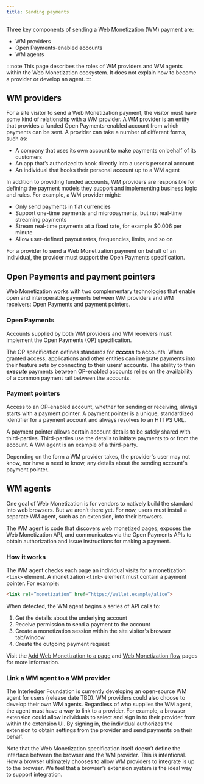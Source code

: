 ```yaml
---
title: Sending payments
---
```



Three key components of sending a Web Monetization (WM) payment are:

- WM providers
- Open Payments-enabled accounts
- WM agents

:::note
This page describes the roles of WM providers and WM agents within the Web Monetization ecosystem. It does not explain how to become a provider or develop an agent.
:::

## WM providers

For a site visitor to send a Web Monetization payment, the visitor must have some kind of relationship with a WM provider. A WM provider is an entity that provides a funded Open Payments-enabled account from which payments can be sent. A provider can take a number of different forms, such as:

- A company that uses its own account to make payments on behalf of its customers
- An app that’s authorized to hook directly into a user’s personal account
- An individual that hooks their personal account up to a WM agent

In addition to providing funded accounts, WM providers are responsible for defining the payment models they support and implementing business logic and rules. For example, a WM provider might:

- Only send payments in fiat currencies
- Support one-time payments and <Tooltip content='Very small payments, e.g., fractions of a cent' client:load>micropayments</Tooltip>, but not real-time streaming payments
- Stream real-time payments at a fixed rate, for example $0.006 per minute
- Allow user-defined payout rates, frequencies, limits, and so on

For a provider to send a Web Monetization payment on behalf of an individual, the provider must support the Open Payments specification.

## Open Payments and payment pointers

Web Monetization works with two complementary technologies that enable open and interoperable payments between WM providers and WM receivers: Open Payments and payment pointers.

### Open Payments

Accounts supplied by both WM providers and WM receivers must implement the <LinkOut href="https://openpayments.guide">Open Payments (OP) specification</LinkOut>.

The OP specification defines standards for **_access_** to accounts. When granted access, applications and other entities can integrate payments into their feature sets by connecting to their users’ accounts. The ability to then **_execute_** payments between OP-enabled accounts relies on the availability of a common payment rail between the accounts.

### Payment pointers

Access to an OP-enabled account, whether for sending or receiving, always starts with a <LinkOut href="https://paymentpointers.org">payment pointer</LinkOut>. A payment pointer is a unique, standardized identifier for a payment account and always resolves to an HTTPS URL.

A payment pointer allows certain account details to be safely shared with third-parties. Third-parties use the details to initiate payments to or from the account. A WM agent is an example of a third-party.

Depending on the form a WM provider takes, the provider's user may not know, nor have a need to know, any details about the sending account's payment pointer.

## WM agents

One goal of Web Monetization is for vendors to natively build the standard into web browsers. But we aren’t there yet. For now, users must install a separate WM agent, such as an extension, into their browsers.

The WM agent is code that discovers web monetized pages, exposes the Web Monetization API, and communicates via the Open Payments APIs to obtain authorization and issue instructions for making a payment.

### How it works

The WM agent checks each page an individual visits for a monetization `<link>` element. A monetization `<link>` element must contain a payment pointer. For example:

```html
<link rel=”monetization” href=”https://wallet.example/alice”>
```

When detected, the WM agent begins a series of API calls to:

1. Get the details about the underlying account
2. Receive permission to send a payment to the account
3. Create a monetization session within the site visitor's browser tab/window
4. Create the outgoing payment request

Visit the [Add Web Monetization to a page](/docs/guides/monetize-page) and [Web Monetization flow](/docs/intro/web-monetization-flow) pages for more information.

### Link a WM agent to a WM provider

The Interledger Foundation is currently developing an open-source WM agent for users (release date TBD). WM providers could also choose to develop their own WM agents. Regardless of who supplies the WM agent, the agent must have a way to link to a provider. For example, a browser extension could allow individuals to select and sign in to their provider from within the extension UI. By signing in, the individual authorizes the extension to obtain settings from the provider and send payments on their behalf.

Note that the Web Monetization specification itself doesn’t define the interface between the browser and the WM provider. This is intentional. How a browser ultimately chooses to allow WM providers to integrate is up to the browser. We feel that a browser’s extension system is the ideal way to support integration.
